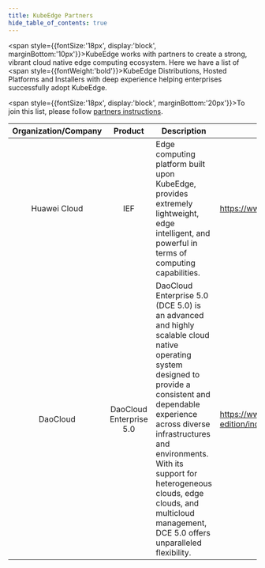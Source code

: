 ```yaml
---
title: KubeEdge Partners
hide_table_of_contents: true
---
```


<span style={{fontSize:'18px', display:'block', marginBottom:'10px'}}>KubeEdge works with partners to create a strong, vibrant cloud native edge computing ecosystem. Here we have a list of <span style={{fontWeight:'bold'}}>KubeEdge Distributions, Hosted Platforms and Installers</span> with deep experience helping enterprises successfully adopt KubeEdge.</span>


<span style={{fontSize:'18px', display:'block', marginBottom:'20px'}}>To join this list, please follow <a href="https://kubeedge.io/docs/community/partners" target="_blank">partners instructions</a>.</span>

| Organization/Company   | Product  | Description | Website |
|          :-:           |   :-:    |-------------|---------|
| Huawei Cloud           |   IEF    | Edge computing platform built upon KubeEdge, provides extremely lightweight, edge intelligent, and powerful in terms of computing capabilities.        | https://www.huaweicloud.com/product/ief.html     |
| DaoCloud          |   DaoCloud Enterprise 5.0    | DaoCloud Enterprise 5.0 (DCE 5.0) is an advanced and highly scalable cloud native operating system designed to provide a consistent and dependable experience across diverse infrastructures and environments. With its support for heterogeneous clouds, edge clouds, and multicloud management, DCE 5.0 offers unparalleled flexibility.       | https://www.daocloud.io/products/standard-edition/index.html     |

